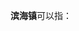 '''滨海镇'''可以指：
{{PRC admin/disambig|13/02/07/112/000|33/10/81/106/000|37/16/24/107/000}}
{{disambig|cat=三字中国镇名消歧义}}